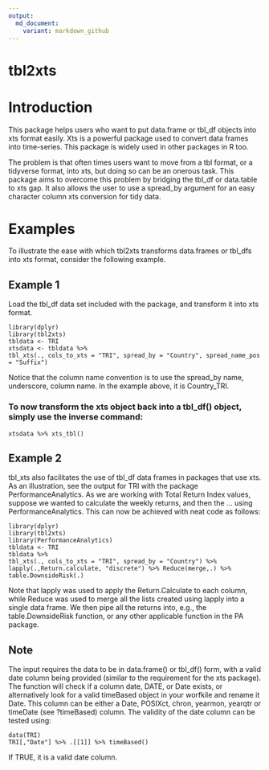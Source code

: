 ```yaml
---
output:
  md_document:
    variant: markdown_github
---
```


# tbl2xts

# Introduction 

This package helps users who want to put data.frame or tbl_df objects into xts format easily. Xts is a powerful package used to convert data frames into time-series. This package is widely used in other packages in R too. 

The problem is that often times users want to move from a tbl format, or a tidyverse format, into xts, but doing so can be an onerous task. This package aims to overcome this problem by bridging the tbl_df or data.table to xts gap. It also allows the user to use a spread_by argument for an easy character column xts conversion for tidy data.

# Examples

To illustrate the ease with which tbl2xts transforms data.frames or tbl_dfs into xts format, consider the following example.

## Example 1   

Load the tbl_df data set included with the package, and transform it into xts format.

    library(dplyr)
    library(tbl2xts)
    tbldata <- TRI
    xtsdata <- tbldata %>% 
    tbl_xts(., cols_to_xts = "TRI", spread_by = "Country", spread_name_pos = "Suffix")
    
Notice that the column name convention is to use the spread_by name, underscore, column name. In the example above, it is Country_TRI.

### To now transform the xts object back into a tbl_df() object, simply use the inverse command:

    xtsdata %>% xts_tbl()

## Example 2

tbl_xts also facilitates the use of tbl_df data frames in packages that use xts. As an illustration, see the output for TRI with the package PerformanceAnalytics. As we are working with Total Return Index values, suppose we wanted to calculate the weekly returns, and then the ... using PerformanceAnalytics. This can now be achieved with neat code as follows:

    library(dplyr)
    library(tbl2xts)
    library(PerformanceAnalytics)
    tbldata <- TRI
    tbldata %>% 
    tbl_xts(., cols_to_xts = "TRI", spread_by = "Country") %>% 
    lapply(.,Return.calculate, "discrete") %>% Reduce(merge,.) %>% table.DownsideRisk(.)

Note that lapply was used to apply the Return.Calculate to each column, while Reduce was used to merge all the lists created using lapply into a single data frame. We then pipe all the returns into, e.g., the table.DownsideRisk function, or any other applicable function in the PA package.

## Note

The input requires the data to be in data.frame() or tbl_df() form, with a valid date column being provided (similar to the requirement for the xts package). The function will check if a column date, DATE, or Date exists, or alternatively look for a valid timeBased object in your worfkile and rename it Date. This column can be either a Date, POSIXct, chron, yearmon, yearqtr or timeDate (see ?timeBased) column. The validity of the date column can be tested using:

    data(TRI)
    TRI[,"Date"] %>% .[[1]] %>% timeBased()

If TRUE, it is a valid date column.


